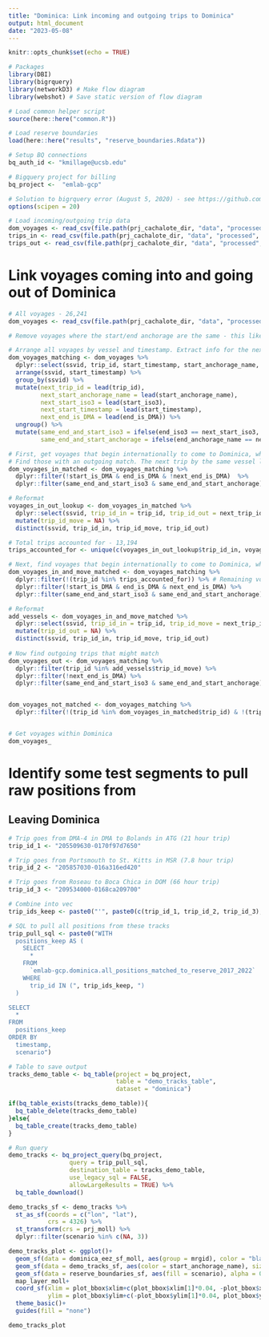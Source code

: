 ```yaml
---
title: "Dominica: Link incoming and outgoing trips to Dominica"
output: html_document
date: "2023-05-08"
---
```


```r
knitr::opts_chunk$set(echo = TRUE)
```

```r
# Packages
library(DBI)
library(bigrquery)
library(networkD3) # Make flow diagram
library(webshot) # Save static version of flow diagram

# Load common helper script
source(here::here("common.R"))

# Load reserve boundaries
load(here::here("results", "reserve_boundaries.Rdata"))

# Setup BQ connections
bq_auth_id <- "kmillage@ucsb.edu"

# Bigquery project for billing
bq_project <-  "emlab-gcp"

# Solution to bigrquery error (August 5, 2020) - see https://github.com/r-dbi/bigrquery/issues/395 for details
options(scipen = 20)

# Load incoming/outgoing trip data
dom_voyages <- read_csv(file.path(prj_cachalote_dir, "data", "processed", "dominica_voyages_gfw_2017_2022.csv")) 
trips_in <- read_csv(file.path(prj_cachalote_dir, "data", "processed", "trips_in_summary_table.csv"))
trips_out <- read_csv(file.path(prj_cachalote_dir, "data", "processed", "trips_out_summary_table.csv"))
```

# Link voyages coming into and going out of Dominica

```r
# All voyages - 26,241
dom_voyages <- read_csv(file.path(prj_cachalote_dir, "data", "processed", "dominica_voyages_gfw_2017_2022.csv")) 

# Remove voyages where the start/end anchorage are the same - this likely means the boat just moved from one part of the port to another and we don't need to include those

# Arrange all voyages by vessel and timestamp. Extract info for the next trip, chronologically and compare for end/start matches. 
dom_voyages_matching <- dom_voyages %>%
  dplyr::select(ssvid, trip_id, start_timestamp, start_anchorage_name, start_iso3, start_is_DMA, end_timestamp, end_anchorage_name, end_iso3, end_is_DMA) %>%
  arrange(ssvid, start_timestamp) %>%
  group_by(ssvid) %>%
  mutate(next_trip_id = lead(trip_id),
         next_start_anchorage_name = lead(start_anchorage_name),
         next_start_iso3 = lead(start_iso3),
         next_start_timestamp = lead(start_timestamp),
         next_end_is_DMA = lead(end_is_DMA)) %>%
  ungroup() %>%
  mutate(same_end_and_start_iso3 = ifelse(end_iso3 == next_start_iso3, T, F),
         same_end_and_start_anchorage = ifelse(end_anchorage_name == next_start_anchorage_name, T, F))
```

```r
# First, get voyages that begin internationally to come to Dominica, where the next chronological trip ends internationally
# Find those with an outgoing match. The next trip by the same vessel leaves from the same port in the same couuntry. 
dom_voyages_in_matched <- dom_voyages_matching %>%
  dplyr::filter(!start_is_DMA & end_is_DMA & !next_end_is_DMA)  %>%
  dplyr::filter(same_end_and_start_iso3 & same_end_and_start_anchorage)

# Reformat
voyages_in_out_lookup <- dom_voyages_in_matched %>%
  dplyr::select(ssvid, trip_id_in = trip_id, trip_id_out = next_trip_id) %>%
  mutate(trip_id_move = NA) %>%
  distinct(ssvid, trip_id_in, trip_id_move, trip_id_out)

# Total trips accounted for - 13,194
trips_accounted_for <- unique(c(voyages_in_out_lookup$trip_id_in, voyages_in_out_lookup$trip_id_out))
```

```r
# Next, find voyages that begin internationally to come to Dominica, where the next chronological trip ends in another port in Dominica.
dom_voyages_in_and_move_matched <- dom_voyages_matching %>%
  dplyr::filter(!(trip_id %in% trips_accounted_for)) %>% # Remaining voyages: 13,047
  dplyr::filter(!start_is_DMA & end_is_DMA & next_end_is_DMA) %>%
  dplyr::filter(same_end_and_start_iso3 & same_end_and_start_anchorage)

# Reformat
add_vessels <- dom_voyages_in_and_move_matched %>%
  dplyr::select(ssvid, trip_id_in = trip_id, trip_id_move = next_trip_id) %>%
  mutate(trip_id_out = NA) %>%
  distinct(ssvid, trip_id_in, trip_id_move, trip_id_out)
  
# Now find outgoing trips that might match
dom_voyages_out <- dom_voyages_matching %>%
  dplyr::filter(trip_id %in% add_vessels$trip_id_move) %>%
  dplyr::filter(!next_end_is_DMA) %>%
  dplyr::filter(same_end_and_start_iso3 & same_end_and_start_anchorage)


dom_voyages_not_matched <- dom_voyages_matching %>%
  dplyr::filter(!(trip_id %in% dom_voyages_in_matched$trip_id) & !(trip_id %in% dom_voyages_in_matched$next_trip_id))


# Get voyages within Dominica
dom_voyages_
```



# Identify some test segments to pull raw positions from

## Leaving Dominica

```r
# Trip goes from DMA-4 in DMA to Bolands in ATG (21 hour trip)
trip_id_1 <- "205509630-0170f97d7650"

# Trip goes from Portsmouth to St. Kitts in MSR (7.8 hour trip)
trip_id_2 <- "205857030-016a316ed420"

# Trip goes from Roseau to Boca Chica in DOM (66 hour trip)
trip_id_3 <- "209534000-0168ca209700"

# Combine into vec
trip_ids_keep <- paste0("'", paste0(c(trip_id_1, trip_id_2, trip_id_3), collapse = "','"), "'")

# SQL to pull all positions from these tracks
trip_pull_sql <- paste0("WITH
  positions_keep AS (
    SELECT
      *
    FROM
      `emlab-gcp.dominica.all_positions_matched_to_reserve_2017_2022`
    WHERE
      trip_id IN (", trip_ids_keep, ")
  )

SELECT
  *
FROM
  positions_keep
ORDER BY
  timestamp,
  scenario")
```

```r
# Table to save output
tracks_demo_table <- bq_table(project = bq_project,
                              table = "demo_tracks_table",
                              dataset = "dominica")

if(bq_table_exists(tracks_demo_table)){
  bq_table_delete(tracks_demo_table)
}else{
  bq_table_create(tracks_demo_table)
}

# Run query
demo_tracks <- bq_project_query(bq_project,
                 query = trip_pull_sql,
                 destination_table = tracks_demo_table,
                 use_legacy_sql = FALSE,
                 allowLargeResults = TRUE) %>%
  bq_table_download()
```
```r
demo_tracks_sf <- demo_tracks %>%
  st_as_sf(coords = c("lon", "lat"),
           crs = 4326) %>%
  st_transform(crs = prj_moll) %>%
  dplyr::filter(scenario %in% c(NA, 3))

demo_tracks_plot <- ggplot()+
  geom_sf(data = dominica_eez_sf_moll, aes(group = mrgid), color = "black", fill = "grey", size = 0.2)+
  geom_sf(data = demo_tracks_sf, aes(color = start_anchorage_name), size = 1)+
  geom_sf(data = reserve_boundaries_sf, aes(fill = scenario), alpha = 0.3)+
  map_layer_moll+
  coord_sf(xlim = plot_bbox$xlim+c(plot_bbox$xlim[1]*0.04, -plot_bbox$xlim[2]*0.04), 
           ylim = plot_bbox$ylim+c(-plot_bbox$ylim[1]*0.04, plot_bbox$ylim[2]*0.04))+
  theme_basic()+
  guides(fill = "none")

demo_tracks_plot
```
